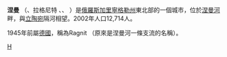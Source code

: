 {{coord|55|02|N|22|02|E|display=title}}
'''涅曼''' （{{lang-ru|Не́ман}}、{{lang-de|Ragnit}}拉格尼特 、{{lang-lt|Ragainė}}、{{lang-pl|Ragneta}} ）是[[俄羅斯|俄羅斯]][[加里寧格勒州|加里寧格勒州]]東北部的一個城市，位於[[涅曼河|涅曼河]]畔，與[[立陶宛|立陶宛]]隔河相望。2002年人口12,714人。

1945年前屬[[德國|德國]]，稱為Ragnit （原來是涅曼河一條支流的名稱）。

[[Category:加里寧格勒州城市|Н]]
{{加里寧格勒州行政區劃}}
{{Russia-geo-stub}}